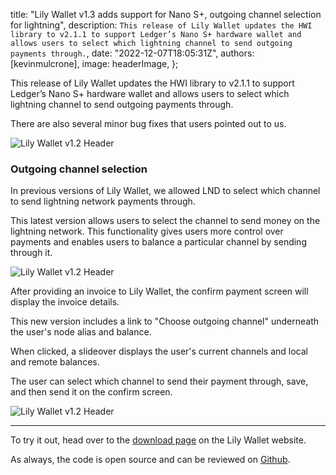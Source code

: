 

  title:
    "Lily Wallet v1.3 adds support for Nano S+, outgoing channel selection for lightning",
  description: `This release of Lily Wallet updates the HWI library to v2.1.1 to support Ledger’s Nano S+ hardware wallet and allows users to select which lightning channel to send outgoing payments through.`,
  date: "2022-12-07T18:05:31Z",
  authors: [kevinmulcrone],
  image: headerImage,
};

This release of Lily Wallet updates the HWI library to v2.1.1 to support Ledger’s Nano S+ hardware wallet and allows users to select which lightning channel to send outgoing payments through.

There are also several minor bug fixes that users pointed out to us.

<div className="my-8">
  <img
    src={headerImage.src}
    alt="Lily Wallet v1.2 Header"
    className="rounded-2xl"
  />
</div>

### Outgoing channel selection

In previous versions of Lily Wallet, we allowed LND to select which channel to send lightning network payments through.

This latest version allows users to select the channel to send money on the lightning network. This functionality gives users more control over payments and enables users to balance a particular channel by sending through it.

<div className="my-8">
  <img
    src={sendViewImage.src}
    alt="Lily Wallet v1.2 Header"
    className="rounded-lg"
  />
</div>

After providing an invoice to Lily Wallet, the confirm payment screen will display the invoice details.

This new version includes a link to "Choose outgoing channel" underneath the user's node alias and balance.

When clicked, a slideover displays the user's current channels and local and remote balances.

The user can select which channel to send their payment through, save, and then send it on the confirm screen.

<div className="my-8">
  <img
    src={channelViewImage.src}
    alt="Lily Wallet v1.2 Header"
    className="rounded-lg"
  />
</div>

<hr class="dark:!border-slate-200 dark:!border-opacity-5" />

To try it out, head over to the [download page](https://lily-wallet.com/download) on the Lily Wallet website.

As always, the code is open source and can be reviewed on [Github](https://github.com/Lily-Technologies/lily-wallet).
